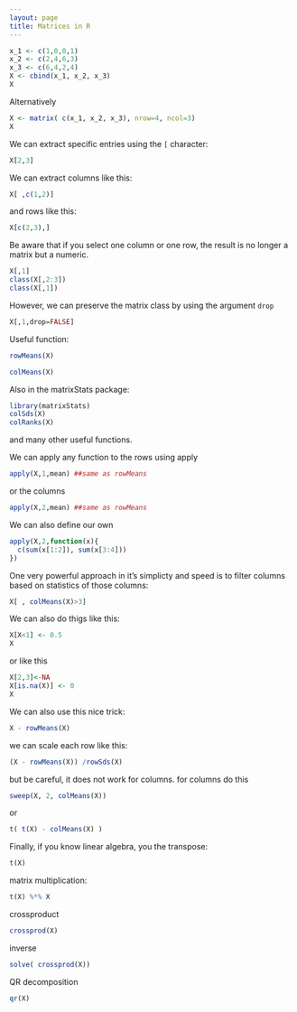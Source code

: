 ```yaml
---
layout: page
title: Matrices in R
---
```


```r
x_1 <- c(1,0,0,1)
x_2 <- c(2,4,6,3)
x_3 <- c(6,4,2,4)
X <- cbind(x_1, x_2, x_3)
X
```

Alternatively

```r
X <- matrix( c(x_1, x_2, x_3), nrow=4, ncol=3)
X
```

We can extract specific entries using the `[` character:

```r
X[2,3]
```

We can extract columns like this:

```r
X[ ,c(1,2)]
```

and rows like this:

```r
X[c(2,3),]
```

Be aware that if you select one column or one row, the result is no longer a matrix but a numeric.

```r
X[,1]
class(X[,2:3])
class(X[,1])
```
However, we can preserve the matrix class by using the argument `drop`

```r
X[,1,drop=FALSE]
```


Useful function:

```r
rowMeans(X)
```

```r
colMeans(X)
```

Also in the matrixStats package:

```r
library(matrixStats)
colSds(X)
colRanks(X)
```

and many other useful functions.

We can apply any function to the rows using apply

```r
apply(X,1,mean) ##same as rowMeans
```

or the columns


```r
apply(X,2,mean) ##same as rowMeans
```

We can also define our own

```r
apply(X,2,function(x){
  c(sum(x[1:2]), sum(x[3:4]))
})
```

One very powerful approach  in it's simplicty and speed is to filter columns based on statistics of those columns:

```r
X[ , colMeans(X)>3]
```

We can also do thigs like this:

```r
X[X<1] <- 0.5
X
```

or like this

```r
X[2,3]<-NA
X[is.na(X)] <- 0
X
```

We can also use this nice trick:

```r
X - rowMeans(X)
```

we can scale each row like this:

```r
(X - rowMeans(X)) /rowSds(X)
```

but be careful, it does not work for columns. for columns do this

```r
sweep(X, 2, colMeans(X))
```
or
```r
t( t(X) - colMeans(X) )
```


Finally, if you know linear algebra, you the transpose:
```r
t(X)
```

matrix multiplication:
```r
t(X) %*% X
```

crossproduct

```r
crossprod(X)
```

inverse
```r
solve( crossprod(X))
```

QR decomposition

```r
qr(X)
```



